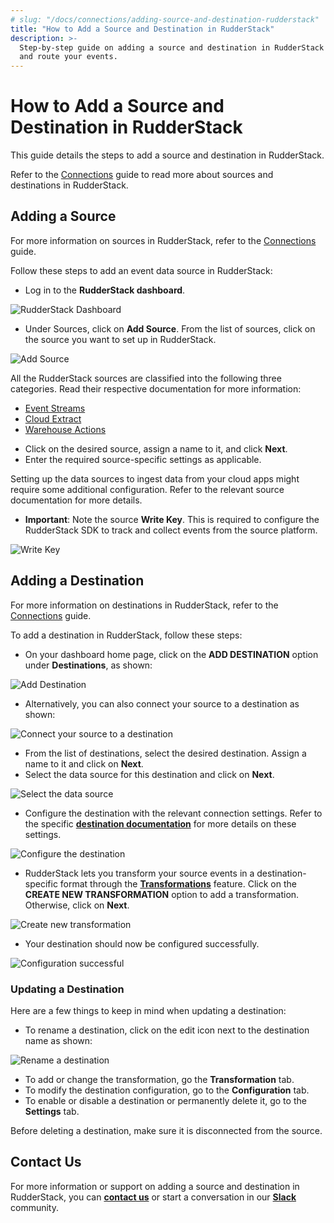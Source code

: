 ```yaml
---
# slug: "/docs/connections/adding-source-and-destination-rudderstack"
title: "How to Add a Source and Destination in RudderStack"
description: >-
  Step-by-step guide on adding a source and destination in RudderStack to track
  and route your events.
---
```


# How to Add a Source and Destination in RudderStack

This guide details the steps to add a source and destination in RudderStack.

<div class="successBlock">
  Refer to the <a href="https://rudderstack.com/docs/rudderstack-cloud/connections/">Connections</a> guide to read more about
  sources and destinations in RudderStack.
</div>

## Adding a Source

<div class="successBlock">

  For more information on sources in RudderStack, refer to the <a href="https://rudderstack.com/docs/rudderstack-cloud/connections/">Connections</a> guide.
</div>

Follow these steps to add an event data source in RudderStack:

- Log in to the **RudderStack dashboard**.

<!-- <img src="../assets/1 (26).png" /> -->

<img src="../assets/1 (26).png" alt="RudderStack Dashboard" />
<span class="imageTitle"></span>

- Under Sources, click on **Add Source**. From the list of sources, click on the source you want to set up in RudderStack.

<!-- <img src="../assets/2 (30).png" /> -->

<img src="../assets/2 (30).png" alt="Add Source" />

<div class="successBlock">

  All the RudderStack sources are classified into the following three
  categories. Read their respective documentation for more information:
  <ul>
    <li>
      <a href="https://rudderstack.com/docs/stream-sources/">Event Streams</a>
    </li>
    <li>
      <a href="https://rudderstack.com/docs/cloud-extract-sources/">Cloud Extract</a>
    </li>
    <li>
      <a href="https://rudderstack.com/docs/warehouse-actions/">Warehouse Actions</a>
    </li>
  </ul>
</div>

- Click on the desired source, assign a name to it, and click **Next**.
- Enter the required source-specific settings as applicable.

<div class="warningBlock">

  Setting up the data sources to ingest data from your cloud apps might require
  some additional configuration. Refer to the relevant source documentation for
  more details.
</div>

- **Important**: Note the source **Write Key**. This is required to configure the RudderStack SDK to track and collect events from the source platform.

<!-- <img src="../assets/latest.png" /> -->

<img src="../assets/latest.png" alt="Write Key" />

## Adding a Destination

<div class="successBlock">

  For more information on destinations in RudderStack, refer to the <a href="https://rudderstack.com/docs/rudderstack-cloud/connections/">Connections</a> guide.
</div>

To add a destination in RudderStack, follow these steps:

- On your dashboard home page, click on the **ADD DESTINATION** option under **Destinations**, as shown:

<!-- <img src="../assets/1 (27).png" /> -->

<img src="../assets/1 (27).png" alt="Add Destination" />
<span class="imageTitle"></span>

- Alternatively, you can also connect your source to a destination as shown:

<!-- <img src="../assets/latest-1.png" /> -->

<img
  src="../assets/latest-1.png"
  alt="Connect your source to a destination"
/>
<span class="imageTitle"></span>

- From the list of destinations, select the desired destination. Assign a name to it and click on **Next**.
- Select the data source for this destination and click on **Next**.

<!-- <img src="../assets/screen-shot-2021-05-19-at-4.54.30-pm.png" /> -->

<img
  src="../assets/screen-shot-2021-05-19-at-4.54.30-pm.png"
  alt="Select the data source"
/>
<span class="imageTitle"></span>

- Configure the destination with the relevant connection settings. Refer to the specific [**destination documentation**](https://rudderstack.com/docs/destinations/) for more details on these settings.

<!-- <img src="../assets/ga1 (1).png" /> -->

<img src="../assets/ga1 (1).png" alt="Configure the destination" />
<span class="imageTitle"></span>

- RudderStack lets you transform your source events in a destination-specific format through the [**Transformations**](https://rudderstack.com/docs/transformations/) feature. Click on the **CREATE NEW TRANSFORMATION** option to add a transformation. Otherwise, click on **Next**.

<!-- <img src="../assets/screen-shot-2021-05-19-at-5.01.56-pm (1).png" /> -->

<img
  src="../assets/screen-shot-2021-05-19-at-5.01.56-pm (1).png"
  alt="Create new transformation"
/>
<span class="imageTitle"></span>

- Your destination should now be configured successfully.

<!-- <img src="../assets/latest23.png" /> -->

<img src="../assets/latest23.png" alt="Configuration successful" />

### Updating a Destination

Here are a few things to keep in mind when updating a destination:

- To rename a destination, click on the edit icon next to the destination name as shown:

<!-- <img src="../assets/screen-shot-2021-08-25-at-11.18.08-am.png" /> -->

<img
  src="../assets/screen-shot-2021-08-25-at-11.18.08-am.png"
  alt="Rename a destination"
/>
<span class="imageTitle"></span>

- To add or change the transformation, go the **Transformation** tab.
- To modify the destination configuration, go to the **Configuration** tab.
- To enable or disable a destination or permanently delete it, go to the **Settings** tab.

<div class="warningBlock">

  Before deleting a destination, make sure it is disconnected from the source.
</div>

## Contact Us

For more information or support on adding a source and destination in RudderStack, you can [**contact us**](mailto:%20docs@rudderstack.com) or start a conversation in our [**Slack**](https://rudderstack.com/join-rudderstack-slack-community) community.
